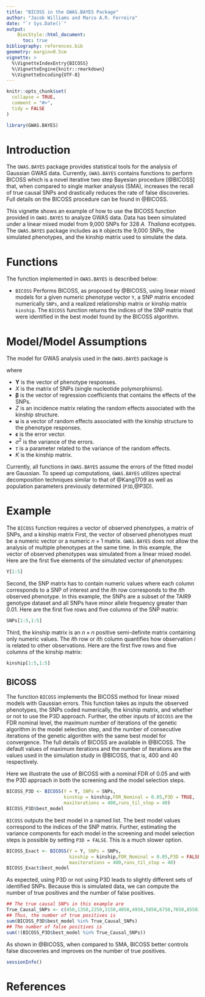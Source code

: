 ```yaml
---
title: "BICOSS in the GWAS.BAYES Package"
author: "Jacob Williams and Marco A.R. Ferreira"
date: "`r Sys.Date()`"
output: 
    BiocStyle::html_document:
      toc: true
bibliography: references.bib  
geometry: margin=0.5cm
vignette: >
  %\VignetteIndexEntry{BICOSS}
  %\VignetteEngine{knitr::rmarkdown}
  %\VignetteEncoding{UTF-8}
---
```


```r
knitr::opts_chunk$set(
  collapse = TRUE,
  comment = "#>",
  tidy = FALSE
)
```

```r
library(GWAS.BAYES)
```

# Introduction

The `GWAS.BAYES` package provides statistical tools for the analysis of Gaussian GWAS data. Currently, `GWAS.BAYES` contains functions to perform BICOSS which is a novel iterative two step Bayesian procedure [@BICOSS] that, when compared to single marker analysis (SMA), increases the recall of true causal SNPs and drastically reduces the rate of false discoveries. Full details on the BICOSS procedure can be found in @BICOSS.

This vignette shows an example of how to use the BICOSS function provided in `GWAS.BAYES` to analyze GWAS data. Data has been simulated under a linear mixed model from 9,000 SNPs for 328 _A. Thaliana_ ecotypes. The `GWAS.BAYES` package includes as `R` objects the 9,000 SNPs, the simulated phenotypes, and the kinship matrix used to simulate the data.

# Functions

The function implemented in `GWAS.BAYES` is described below:

* `BICOSS` Performs BICOSS, as proposed by @BICOSS, using linear mixed models for a given numeric phenotype vector `Y`, a SNP matrix encoded numerically `SNPs`, and a realized relationship matrix or kinship matrix `kinship`. The `BICOSS` function returns the indices of the SNP matrix that were identified in the best model found by the BICOSS algorithm.

# Model/Model Assumptions

The model for GWAS analysis used in the `GWAS.BAYES` package is

\begin{equation*}
\textbf{Y} = X \boldsymbol{\beta} + Z \textbf{u} + \boldsymbol{\epsilon} \ \text{where} \ \boldsymbol{\epsilon} \sim N(\textbf{0},\sigma^2 I) \ \text{and} \ \textbf{u} \sim N(\textbf{0},\sigma^2 \tau K),
\end{equation*}

where

* $\textbf{Y}$ is the vector of phenotype responses.
* $X$ is the matrix of SNPs (single nucleotide polymorphisms).
* $\boldsymbol{\beta}$ is the vector of regression coefficients that contains the effects of the SNPs.
* $Z$ is an incidence matrix relating the random effects associated with the kinship structure.
* $\textbf{u}$ is a vector of random effects associated with the kinship structure to the phenotype responses.
* $\boldsymbol{\epsilon}$ is the error vector.
* $\sigma^2$ is the variance of the errors.
* $\tau$ is a parameter related to the variance of the random effects.
* $K$ is the kinship matrix.

Currently, all functions in `GWAS.BAYES` assume the errors of the fitted model are Gaussian. To speed up computations, `GWAS.BAYES` utilizes spectral decomposition techniques similar to that of @Kang1709 as well as population parameters previously determined (`P3D`,@P3D). 

# Example

The `BICOSS` function requires a vector of observed phenotypes, a matrix of SNPs, and a kinship matrix First, the vector of observed phenotypes must be a numeric vector or a numeric $n \times 1$ matrix. `GWAS.BAYES` does not allow the analysis of multiple phenotypes at the same time. In this example, the vector of observed phenotypes was simulated from a linear mixed model. Here are the first five elements of the simulated vector of phenotypes:

```r
Y[1:5]
```

Second, the SNP matrix has to contain numeric values where each column corresponds to a SNP of interest and the $i$th row corresponds to the $i$th observed phenotype. In this example, the SNPs are a subset of the TAIR9 genotype dataset and all SNPs have minor allele frequency greater than 0.01. Here are the first five rows and five columns of the SNP matrix:

```r
SNPs[1:5,1:5]
```

Third, the kinship matrix is an $n \times n$ positive semi-definite matrix containing only numeric values. The $i$th row or $i$th column quantifies how observation $i$ is related to other observations. Here are the first five rows and five columns of the kinship matrix:

```r
kinship[1:5,1:5]
```

## BICOSS

The function `BICOSS` implements the BICOSS method for linear mixed models with Gaussian errors. This function takes as inputs the observed phenotypes, the SNPs coded numerically, the kinship matrix, and whether or not to use the P3D approach. Further, the other inputs of `BICOSS` are the FDR nominal level, the maximum number of iterations of the genetic algorithm in the model selection step, and the number of consecutive iterations of the genetic algorithm with the same best model for convergence. The full details of BICOSS are available in @BICOSS. The default values of maximum iterations and the number of iterations are the values used in the simulation study in @BICOSS, that is, 400 and 40 respectively.

Here we illustrate the use of BICOSS with a nominal FDR of 0.05 and with the P3D approach in both the screening and the model selection steps.

```r
BICOSS_P3D <- BICOSS(Y = Y, SNPs = SNPs, 
                     kinship = kinship,FDR_Nominal = 0.05,P3D = TRUE,
                     maxiterations = 400,runs_til_stop = 40)
BICOSS_P3D$best_model
```

`BICOSS` outputs the best model in a named list. The best model values correspond to the indices of the SNP matrix. Further, estimating the variance components for each model in the screening and model selection steps is possible by setting `P3D = FALSE`. This is a much slower option.

```r
BICOSS_Exact <- BICOSS(Y = Y, SNPs = SNPs, 
                       kinship = kinship,FDR_Nominal = 0.05,P3D = FALSE,
                       maxiterations = 400,runs_til_stop = 40)
BICOSS_Exact$best_model
```

As expected, using P3D or not using P3D leads to slightly different sets of identified SNPs. Because this is simulated data, we can compute the number of true positives and the number of false positives.

```r
## The true causal SNPs in this example are
True_Causal_SNPs <- c(450,1350,2250,3150,4050,4950,5850,6750,7650,8550)
## Thus, the number of true positives is
sum(BICOSS_P3D$best_model %in% True_Causal_SNPs)
## The number of false positives is
sum(!(BICOSS_P3D$best_model %in% True_Causal_SNPs))
```

As shown in @BICOSS, when compared to SMA, BICOSS better controls false discoveries and improves on the number of true positives.

```r
sessionInfo()
```


# References
